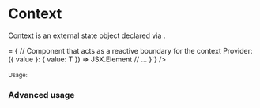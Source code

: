 
# Context

<InlineCodeBlock>Context</InlineCodeBlock> is an external 
state object declared via <CodePreview data={createContextPreview} />.


<div className="not-prose">
  <CodeBlock lang="ts" code={`\
type Context<T> = {
  // Component that acts as a reactive boundary for the context
  Provider: ({ value }: { value: T }) => JSX.Element
  // ...
}`} />
</div>
<br />
<small>Usage:</small>
<div className="not-prose">
  <ContextDemo />
</div>

### Advanced usage

<div className="not-prose">
  <AdvancedContextUsage />
</div>